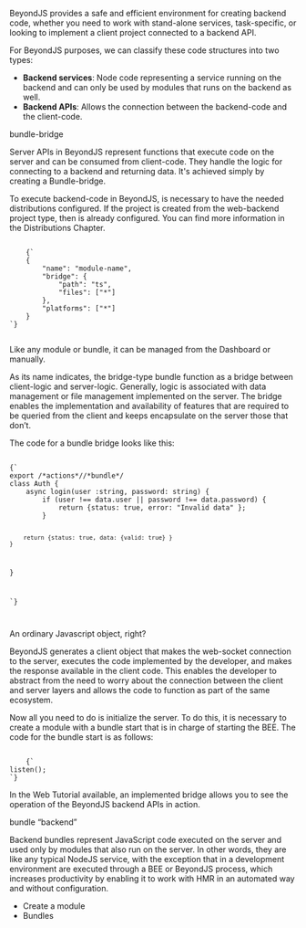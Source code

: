 
<Title>Backend-code</Title>

BeyondJS provides a safe and efficient environment for creating backend code, whether you need to work with stand-alone services, task-specific, or looking to implement a client project connected to a backend API.

For BeyondJS purposes, we can classify these code structures into two types:

-   **Backend services**: Node code representing a service running on the backend and can only be used by modules that runs on the backend as well.
-   **Backend APIs**: Allows the connection between the backend-code and the client-code.

<Title>API Server</Title>
<Subtitle>bundle-bridge</Subtitle>

Server APIs in BeyondJS represent functions that execute code on the server and can be consumed from client-code. They handle the logic for connecting to a backend and returning data. It's achieved simply by creating a <Link to="/docs/bundles#bridge">Bundle-bridge</Link>.

To execute backend-code in BeyondJS, is necessary to have the needed distributions configured. If the project is created from the web-backend project type, then is already configured. You can find more information in the <Link to="/docs/distributions">Distributions Chapter.</Link>

<Code>
	{`
    {
        "name": "module-name",
        "bridge": {
            "path": "ts",
            "files": ["*"]
        },
        "platforms": ["*"]
    }
`}

</Code>

Like any module or bundle, it can be managed from the <Link to="/dashboard">Dashboard</Link> or manually.

As its name indicates, the bridge-type bundle function as a bridge between client-logic and server-logic. Generally, logic is associated with data management or file management implemented on the server. The bridge enables the implementation and availability of features that are required to be queried from the client and keeps encapsulate on the server those that don’t.

The code for a bundle bridge looks like this:

<Code>
{`
export /*actions*//*bundle*/
class Auth {
    async login(user :string, password: string) {
        if (user !== data.user || password !== data.password) {
            return {status: true, error: "Invalid data" };
        }

        return {status: true, data: {valid: true} }
    }

}

`}

</Code>

An ordinary Javascript object, right?

BeyondJS generates a client object that makes the web-socket connection to the server, executes the code implemented by the developer, and makes the response available in the client code. This enables the developer to abstract from the need to worry about the connection between the client and server layers and allows the code to function as part of the same ecosystem.

Now all you need to do is initialize the server. To do this, it is necessary to create a module with a bundle start that is in charge of starting the <Link to="/docs/bee">BEE.</Link> The code for the bundle start is as follows:

<Code>
    {`
listen();
`}
</Code>

In the <Link to="/tutorial/web">Web Tutorial</Link> available, an implemented bridge allows you to see the operation of the BeyondJS backend APIs in action.

<Title>Magical comments</Title>
<Subtitle>bundle “backend”</Subtitle>

Backend bundles represent JavaScript code executed on the server and used only by modules that also run on the server. In other words, they are like any typical NodeJS service, with the exception that in a development environment are executed through a BEE or BeyondJS process, which increases productivity by enabling it to work with HMR in an automated way and without configuration.

-   <Link to="/docs/modules/create">Create a module</Link>
-   <Link to="/docs/bundles">Bundles</Link>
